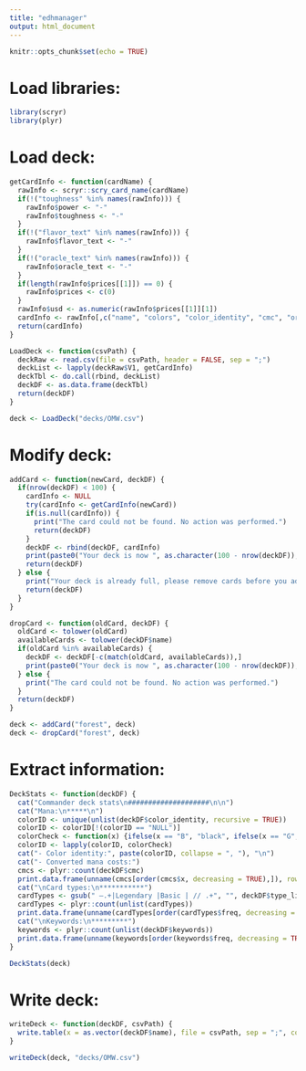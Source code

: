 ```yaml
---
title: "edhmanager"
output: html_document
---
```


```r
knitr::opts_chunk$set(echo = TRUE)
```

# Load libraries:
```r
library(scryr)
library(plyr)
```

# Load deck:
```r
getCardInfo <- function(cardName) {
  rawInfo <- scryr::scry_card_name(cardName)
  if(!("toughness" %in% names(rawInfo))) {
    rawInfo$power <- "-"
    rawInfo$toughness <- "-"
  }
  if(!("flavor_text" %in% names(rawInfo))) {
    rawInfo$flavor_text <- "-"
  }
  if(!("oracle_text" %in% names(rawInfo))) {
    rawInfo$oracle_text <- "-"
  }
  if(length(rawInfo$prices[[1]]) == 0) {
    rawInfo$prices <- c(0)
  }
  rawInfo$usd <- as.numeric(rawInfo$prices[[1]][1])
  cardInfo <- rawInfo[,c("name", "colors", "color_identity", "cmc", "oracle_text", "power", "toughness", "type_line", "keywords", "flavor_text", "usd", "rarity")]
  return(cardInfo)
}

LoadDeck <- function(csvPath) {
  deckRaw <- read.csv(file = csvPath, header = FALSE, sep = ";")
  deckList <- lapply(deckRaw$V1, getCardInfo)
  deckTbl <- do.call(rbind, deckList)
  deckDF <- as.data.frame(deckTbl)
  return(deckDF)
}

deck <- LoadDeck("decks/OMW.csv")
```

# Modify deck:
```r
addCard <- function(newCard, deckDF) {
  if(nrow(deckDF) < 100) {
    cardInfo <- NULL
    try(cardInfo <- getCardInfo(newCard))
    if(is.null(cardInfo)) {
      print("The card could not be found. No action was performed.")
      return(deckDF)
    }
    deckDF <- rbind(deckDF, cardInfo)
    print(paste0("Your deck is now ", as.character(100 - nrow(deckDF)), " cards from being full."))
    return(deckDF)
  } else {
    print("Your deck is already full, please remove cards before you add more.")
    return(deckDF)
  }
}

dropCard <- function(oldCard, deckDF) {
  oldCard <- tolower(oldCard)
  availableCards <- tolower(deckDF$name)
  if(oldCard %in% availableCards) {
    deckDF <- deckDF[-c(match(oldCard, availableCards)),]
    print(paste0("Your deck is now ", as.character(100 - nrow(deckDF)), " cards from being full."))
  } else {
    print("The card could not be found. No action was performed.")
  }
  return(deckDF)
}

deck <- addCard("forest", deck)
deck <- dropCard("forest", deck)
```

# Extract information:
```r
DeckStats <- function(deckDF) {
  cat("Commander deck stats\n####################\n\n")
  cat("Mana:\n*****\n")
  colorID <- unique(unlist(deckDF$color_identity, recursive = TRUE))
  colorID <- colorID[!(colorID == "NULL")]
  colorCheck <- function(x) {ifelse(x == "B", "black", ifelse(x == "G", "green", ifelse("R", "red", ifelse("U", "blue", ifelse("W", "white", "unknown")))))}
  colorID <- lapply(colorID, colorCheck)
  cat("- Color identity:", paste(colorID, collapse = ", "), "\n")
  cat("- Converted mana costs:")
  cmcs <- plyr::count(deckDF$cmc)
  print.data.frame(unname(cmcs[order(cmcs$x, decreasing = TRUE),]), row.names = FALSE)
  cat("\nCard types:\n***********")
  cardTypes <- gsub(" —.+|Legendary |Basic | // .+", "", deckDF$type_line)
  cardTypes <- plyr::count(unlist(cardTypes))
  print.data.frame(unname(cardTypes[order(cardTypes$freq, decreasing = TRUE),]), row.names = FALSE)
  cat("\nKeywords:\n*********")
  keywords <- plyr::count(unlist(deckDF$keywords))
  print.data.frame(unname(keywords[order(keywords$freq, decreasing = TRUE),]), row.names = FALSE)
}

DeckStats(deck)
```

# Write deck:
```r
writeDeck <- function(deckDF, csvPath) {
  write.table(x = as.vector(deckDF$name), file = csvPath, sep = ";", col.names = FALSE, row.names = FALSE, quote = FALSE)
}

writeDeck(deck, "decks/OMW.csv")
```
